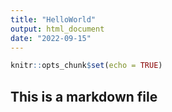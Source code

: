 ```yaml
---
title: "HelloWorld"
output: html_document
date: "2022-09-15"
---
```


```r
knitr::opts_chunk$set(echo = TRUE)
```

## This is a markdown file